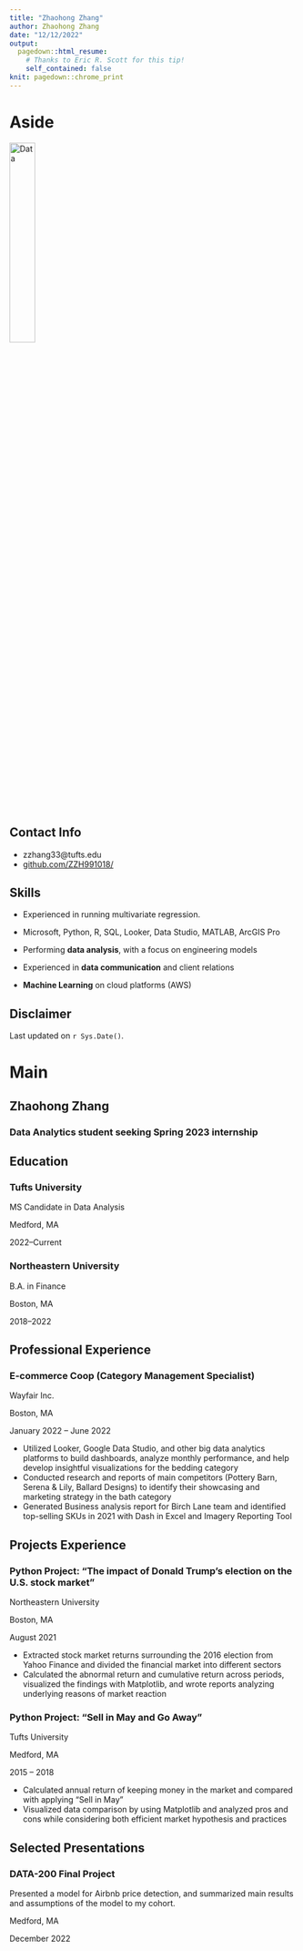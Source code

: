 ---
title: "Zhaohong Zhang"
author: Zhaohong Zhang
date: "12/12/2022"
output:
  pagedown::html_resume:
    # Thanks to Eric R. Scott for this tip! 
    self_contained: false
knit: pagedown::chrome_print
---

Aside
================================================================================


![Data](data_icon.png){width=30%}
<!-- ![Data](`r here::here("data_icon.png")`) -->



Contact Info {#contact}
--------------------------------------------------------------------------------

- <i class="fa fa-envelope"></i>zzhang33@tufts.edu
- <i class="fa fa-github"></i> [github.com/ZZH991018/](https://github.com/ZZH991018/)


Skills {#skills}
--------------------------------------------------------------------------------

- Experienced in running multivariate regression. 

- Microsoft, Python, R, SQL, Looker, Data Studio, MATLAB, ArcGIS Pro

- Performing **data analysis**, with a focus on engineering models

- Experienced in **data communication** and client relations

- **Machine Learning** on cloud platforms (AWS)




Disclaimer {#disclaimer}
--------------------------------------------------------------------------------

<!--This resume was made with the R package [**pagedown**](https://github.com/rstudio/pagedown).-->

Last updated on `r Sys.Date()`.



Main
================================================================================

Zhaohong Zhang {#title}
--------------------------------------------------------------------------------

### Data Analytics student seeking Spring 2023 internship


Education {data-icon=graduation-cap data-concise=true}
--------------------------------------------------------------------------------

### Tufts University

MS Candidate in Data Analysis

Medford, MA

2022--Current


### Northeastern University

B.A. in Finance

Boston, MA 

2018--2022



Professional Experience {data-icon=flask}
--------------------------------------------------------------------------------

### E-commerce Coop (Category Management Specialist)

Wayfair Inc.

Boston, MA

January 2022 – June 2022 

- Utilized Looker, Google Data Studio, and other big data analytics platforms to build dashboards, analyze monthly performance, and help develop insightful visualizations for the bedding category
-	Conducted research and reports of main competitors (Pottery Barn, Serena & Lily, Ballard Designs) to identify their showcasing and marketing strategy in the bath category 
- Generated Business analysis report for Birch Lane team and identified top-selling SKUs in 2021 with Dash in Excel and Imagery Reporting Tool 



Projects Experience {data-icon=chalkboard-teacher}
--------------------------------------------------------------------------------

### Python Project: "The impact of Donald Trump's election on the U.S. stock market" 

Northeastern University

Boston, MA

August 2021

<!--::: concise-->
- Extracted stock market returns surrounding the 2016 election from Yahoo Finance and divided the financial market into different sectors
- Calculated the abnormal return and cumulative return across periods, visualized the findings with Matplotlib, and wrote reports analyzing underlying reasons of market reaction      

<!--:::-->




### Python Project: "Sell in May and Go Away" 

Tufts University

Medford, MA

2015 -- 2018

- Calculated annual return of keeping money in the market and compared with applying "Sell in May" 
- Visualized data comparison by using Matplotlib and analyzed pros and cons while considering both efficient market hypothesis and practices


Selected Presentations {data-icon=comment-alt}
--------------------------------------------------------------------------------
### DATA-200 Final Project
Presented a model for Airbnb price detection, and summarized main results and assumptions of the model to my cohort. 

Medford, MA

December 2022


